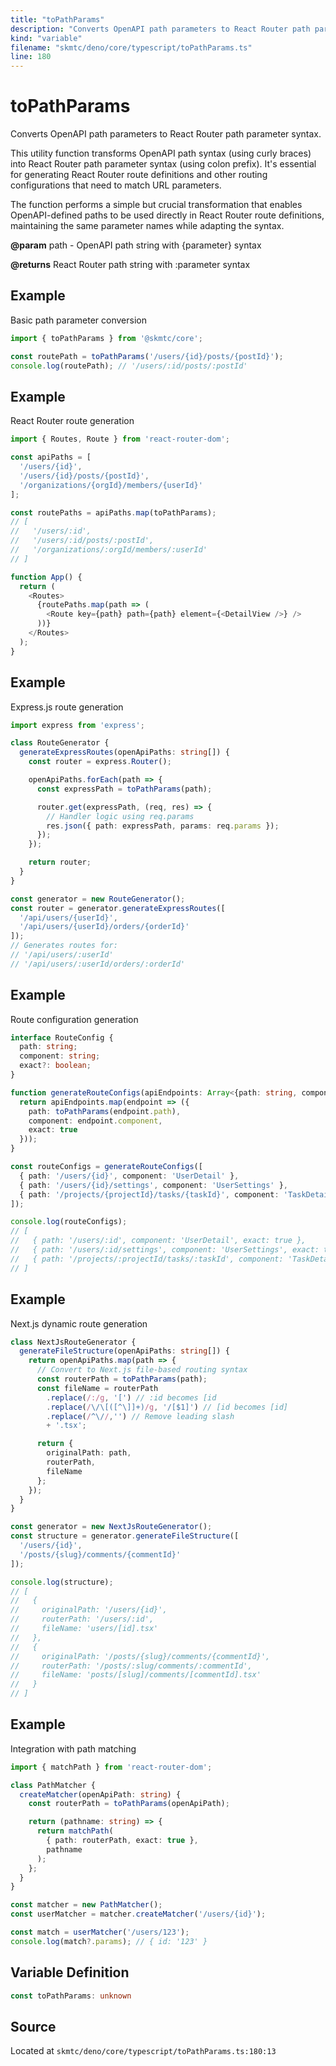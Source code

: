 ```yaml
---
title: "toPathParams"
description: "Converts OpenAPI path parameters to React Router path parameter syntax."
kind: "variable"
filename: "skmtc/deno/core/typescript/toPathParams.ts"
line: 180
---
```


# toPathParams

Converts OpenAPI path parameters to React Router path parameter syntax.

This utility function transforms OpenAPI path syntax (using curly braces) into
React Router path parameter syntax (using colon prefix). It's essential for
generating React Router route definitions and other routing configurations
that need to match URL parameters.

The function performs a simple but crucial transformation that enables
OpenAPI-defined paths to be used directly in React Router route definitions,
maintaining the same parameter names while adapting the syntax.


**@param** path - OpenAPI path string with {parameter} syntax

**@returns** React Router path string with :parameter syntax


## Example

Basic path parameter conversion
```typescript
import { toPathParams } from '@skmtc/core';

const routePath = toPathParams('/users/{id}/posts/{postId}');
console.log(routePath); // '/users/:id/posts/:postId'
```


## Example

React Router route generation
```typescript
import { Routes, Route } from 'react-router-dom';

const apiPaths = [
  '/users/{id}',
  '/users/{id}/posts/{postId}',
  '/organizations/{orgId}/members/{userId}'
];

const routePaths = apiPaths.map(toPathParams);
// [
//   '/users/:id',
//   '/users/:id/posts/:postId',
//   '/organizations/:orgId/members/:userId'
// ]

function App() {
  return (
    <Routes>
      {routePaths.map(path => (
        <Route key={path} path={path} element={<DetailView />} />
      ))}
    </Routes>
  );
}
```


## Example

Express.js route generation
```typescript
import express from 'express';

class RouteGenerator {
  generateExpressRoutes(openApiPaths: string[]) {
    const router = express.Router();

    openApiPaths.forEach(path => {
      const expressPath = toPathParams(path);

      router.get(expressPath, (req, res) => {
        // Handler logic using req.params
        res.json({ path: expressPath, params: req.params });
      });
    });

    return router;
  }
}

const generator = new RouteGenerator();
const router = generator.generateExpressRoutes([
  '/api/users/{userId}',
  '/api/users/{userId}/orders/{orderId}'
]);
// Generates routes for:
// '/api/users/:userId'
// '/api/users/:userId/orders/:orderId'
```


## Example

Route configuration generation
```typescript
interface RouteConfig {
  path: string;
  component: string;
  exact?: boolean;
}

function generateRouteConfigs(apiEndpoints: Array<{path: string, component: string}>): RouteConfig[] {
  return apiEndpoints.map(endpoint => ({
    path: toPathParams(endpoint.path),
    component: endpoint.component,
    exact: true
  }));
}

const routeConfigs = generateRouteConfigs([
  { path: '/users/{id}', component: 'UserDetail' },
  { path: '/users/{id}/settings', component: 'UserSettings' },
  { path: '/projects/{projectId}/tasks/{taskId}', component: 'TaskDetail' }
]);

console.log(routeConfigs);
// [
//   { path: '/users/:id', component: 'UserDetail', exact: true },
//   { path: '/users/:id/settings', component: 'UserSettings', exact: true },
//   { path: '/projects/:projectId/tasks/:taskId', component: 'TaskDetail', exact: true }
// ]
```


## Example

Next.js dynamic route generation
```typescript
class NextJsRouteGenerator {
  generateFileStructure(openApiPaths: string[]) {
    return openApiPaths.map(path => {
      // Convert to Next.js file-based routing syntax
      const routerPath = toPathParams(path);
      const fileName = routerPath
        .replace(/:/g, '[') // :id becomes [id
        .replace(/\/\[([^\]]+)/g, '/[$1]') // [id becomes [id]
        .replace(/^\//,'') // Remove leading slash
        + '.tsx';

      return {
        originalPath: path,
        routerPath,
        fileName
      };
    });
  }
}

const generator = new NextJsRouteGenerator();
const structure = generator.generateFileStructure([
  '/users/{id}',
  '/posts/{slug}/comments/{commentId}'
]);

console.log(structure);
// [
//   {
//     originalPath: '/users/{id}',
//     routerPath: '/users/:id',
//     fileName: 'users/[id].tsx'
//   },
//   {
//     originalPath: '/posts/{slug}/comments/{commentId}',
//     routerPath: '/posts/:slug/comments/:commentId',
//     fileName: 'posts/[slug]/comments/[commentId].tsx'
//   }
// ]
```


## Example

Integration with path matching
```typescript
import { matchPath } from 'react-router-dom';

class PathMatcher {
  createMatcher(openApiPath: string) {
    const routerPath = toPathParams(openApiPath);

    return (pathname: string) => {
      return matchPath(
        { path: routerPath, exact: true },
        pathname
      );
    };
  }
}

const matcher = new PathMatcher();
const userMatcher = matcher.createMatcher('/users/{id}');

const match = userMatcher('/users/123');
console.log(match?.params); // { id: '123' }
```

## Variable Definition

```typescript
const toPathParams: unknown
```

## Source

Located at `skmtc/deno/core/typescript/toPathParams.ts:180:13`
